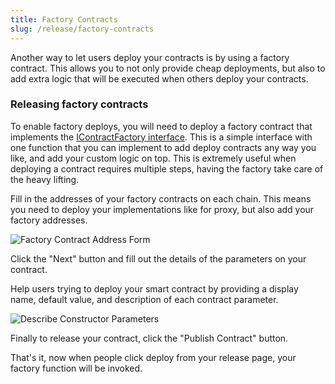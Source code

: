 ```yaml
---
title: Factory Contracts
slug: /release/factory-contracts
---
```



Another way to let users deploy your contracts is by using a factory contract. This allows you to not only provide cheap deployments, but also to add extra logic that will be executed when others deploy your contracts.

### Releasing factory contracts

To enable factory deploys, you will need to deploy a factory contract that implements the [IContractFactory interface](https://portal.thirdweb.com/contracts/IContractFactory). This is a simple interface with one function that you can implement to add deploy contracts any way you like, and add your custom logic on top. This is extremely useful when deploying a contract requires multiple steps, having the factory take care of the heavy lifting.

Fill in the addresses of your factory contracts on each chain. This means you need to deploy your implementations like for proxy, but also add your factory addresses.

![Factory Contract Address Form](/assets/publish/factory-addresses.png)

Click the "Next" button and fill out the details of the parameters on your contract.

Help users trying to deploy your smart contract by providing a display name, default value, and description of each contract parameter.

![Describe Constructor Parameters](/assets/publish/contract-parameters.png)

Finally to release your contract, click the "Publish Contract" button.

That's it, now when people click deploy from your release page, your factory function will be invoked.

